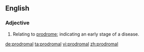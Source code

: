 ==English==

===Adjective===
{{en-adj}}

# Relating to [[prodrome]]; indicating an early stage of a disease.

[[de:prodromal]]
[[ta:prodromal]]
[[vi:prodromal]]
[[zh:prodromal]]